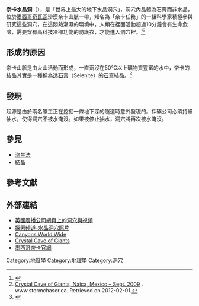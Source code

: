{{coor icon|27|51|3|N|105|29|47|W|1000}}
{{Infobox cave
| name = 奈卡水晶洞
| other_name = Cave of the Crystals
| photo = File:Cristales cueva de Naica.JPG
| photo_caption = 奈卡水晶洞內的石膏晶體。從圖中的探測者，可以估計柱狀晶體尺寸大小。
| location = 墨西哥，奇瓦瓦州，[[Naica|Naica]], [[Saucillo_Municipality|Saucillo Municipality]],
| depth = {{Convert|300|m|ft}}
| length = {{Convert|27|m|ft}}
| coords = 
| entrance_count = 1
| discovery = 2000 年
| geology = 石灰石
| difficulty = 困難
| hazards = 高溫（58 ℃)；濕度（99 %)<ref>{{cite news |author=[[BBC|BBC]] |url=http://news.bbc.co.uk/2/hi/science/nature/8466493.stm |title=A rare glimpse of the cave of crystals |work=BBC News |date=19 January 2010 |accessdate=2010-01-19 |archive-date=2010-01-20 |archive-url=https://web.archive.org/web/20100120051916/http://news.bbc.co.uk/2/hi/science/nature/8466493.stm |dead-url=no }}</ref>
| access = 私人擁有
}}

'''奈卡水晶洞'''（{{Lang-es|Cueva de los Cristales}}），是「世界上最大的地下水晶洞穴」，洞穴內晶體為石膏而非水晶，位於[[墨西哥|墨西哥]][[奇瓦瓦|奇瓦瓦]]沙漠奈卡山脈一帶，知名為「奈卡任務」的一組科學家積極參與研究這些洞穴，在這悶熱潮濕的環境中，人類在裡面活動超過10分鐘會有生命危險，需要穿有高科技冷卻功能的防護衣，才能進入洞穴裡。<ref name = "Shea">{{cite web |first=Neil |last=Shea |url=http://ngm.nationalgeographic.com/2008/11/crystal-giants/shea-text/1 |title=Crystal palace |work=[[National_Geographic_(magazine)|National Geographic magazine]] |date=November 2008 |accessdate=2009-06-12 |archive-date=2009-09-06 |archive-url=https://web.archive.org/web/20090906092603/http://ngm.nationalgeographic.com/2008/11/crystal-giants/shea-text/1 |dead-url=no }}</ref><ref>[http://www.stormchaser.ca/Caves/Naica/Naica.html Crystal Cave of Giants, Naica, Mexico – Sept. 2009] {{Wayback|url=http://www.stormchaser.ca/Caves/Naica/Naica.html |date=20110114063929 }}. www.stormchaser.ca. Retrieved on 2012-02-01.</ref>

== 形成的原因 ==
奈卡山脈是由火山活動而形成，一直沉沒在50℃以上礦物質豐富的水中，奈卡的結晶其實是一種稱為[[透石膏|透石膏]]（Selenite）的[[石膏|石膏]]結晶。<ref>{{cite web|url=http://news.nationalgeographic.com/news/2007/04/photogalleries/giant-crystals-cave/|title=Giant Crystal Cave Comes to Light|accessdate=2010-02-07|archive-date=2010-02-09|archive-url=https://web.archive.org/web/20100209060757/http://news.nationalgeographic.com/news/2007/04/photogalleries/giant-crystals-cave/|dead-url=no}}</ref>

== 發現 ==
起源是由於兩名礦工正在挖掘一條地下{{Convert|300|m|ft}}深的隧道時意外發現的。採礦公司必須持續抽水，使得洞穴不被水淹沒。如果被停止抽水，洞穴將再次被水淹沒。

== 參見 ==
* [[泡生法|泡生法]]
* [[結晶|結晶]]

== 參考文獻 ==
{{reflist|30em}}

== 外部連結 ==
{{Commons category|Minerals of Naica}}
* [http://news.bbc.co.uk/1/hi/sci/tech/8466493.stm 英國廣播公司網頁上的洞穴與視頻]
* [https://web.archive.org/web/20110615022433/http://www.discoverychannel.ca/galleryList.aspx?sid=16984 探索頻道-水晶洞穴照片]
* [http://www.canyonsworldwide.com/crystals/mainframe3.html Canyons World Wide ]{{Wayback|url=http://www.canyonsworldwide.com/crystals/mainframe3.html |date=20110123174214 }}
* [http://www.stormchaser.ca/Caves/Naica/Naica.html Crystal Cave of Giants]{{Wayback|url=http://www.stormchaser.ca/Caves/Naica/Naica.html |date=20110114063929 }}
* [https://web.archive.org/web/20170620111456/http://naica.com.mx/ 墨西哥奈卡官網]

{{DEFAULTSORT:N}}
[[Category:地質學|Category:地質學]]
[[Category:地理學|Category:地理學]]
[[Category:洞穴|Category:洞穴]]